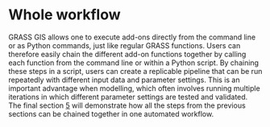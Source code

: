 # Whole workflow {#sec-workflow}

GRASS GIS allows one to execute add-ons directly from the command line or as Python commands, just like regular GRASS functions. Users can therefore easily chain the different add-on functions together by calling each function from the command line or within a Python script. By chaining these steps in a script, users can create a replicable pipeline that can be run repeatedly with different input data and parameter settings. This is an important advantage when modelling, which often involves running multiple iterations in which different parameter settings are tested and validated. The final section [5](5_workflow_automation.qmd) will demonstrate how all the steps from the previous sections can be chained together in one automated workflow.
